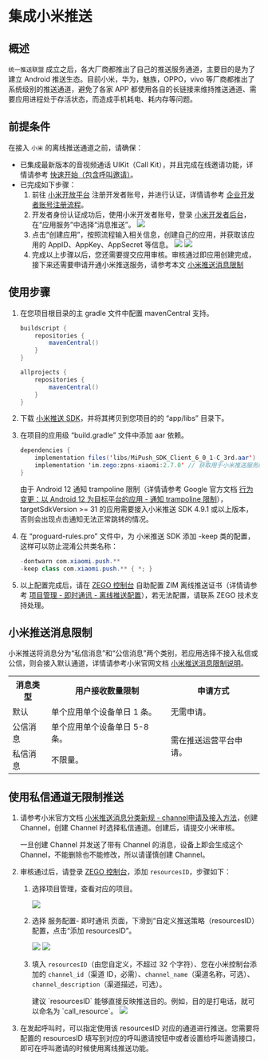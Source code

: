 # 集成小米推送


## 概述

`统一推送联盟` 成立之后，各大厂商都推出了自己的推送服务通道，主要目的是为了建立 Android 推送生态。目前小米，华为，魅族，OPPO，vivo 等厂商都推出了系统级别的推送通道，避免了各家 APP 都使用各自的长链接来维持推送通道、需要应用进程处于存活状态，而造成手机耗电、耗内存等问题。

## 前提条件

在接入 `小米` 的离线推送通道之前，请确保：

- 已集成最新版本的音视频通话 UIKit（Call Kit），并且完成在线邀请功能，详情请参考 [快速开始（包含呼叫邀请）](./../Quick%20start%20(with%20call%20invitation).mdx)。
- 已完成如下步骤：
    1. 前往 <a href="https://dev.mi.com/console/appservice/push.html" target="_blank" rel="noreferrer noopener">小米开放平台</a> 注册开发者账号，并进行认证，详情请参考 <a href="https://dev.mi.com/console/doc/detail?pId=848" target="_blank" rel="noreferrer noopener">企业开发者账号注册流程</a>。
    2. 开发者身份认证成功后，使用小米开发者账号，登录 <a href="https://dev.mi.com/console/man/" target="_blank" rel="noreferrer noopener">小米开发者后台</a>，在“应用服务”中选择“消息推送”。
        <Frame width="512" height="auto" caption=""><img src="https://storage.zego.im/sdk-doc/Pics/ZIM/OfflinePush/xiaomi2.png" /></Frame>
    3. 点击“创建应用”，按照流程输入相关信息，创建自己的应用，并获取该应用的 AppID、AppKey、AppSecret 等信息。
        <Frame width="512" height="auto" caption=""><img src="https://storage.zego.im/sdk-doc/Pics/ZIM/OfflinePush/xiaomi3.png" /></Frame>
        <Frame width="512" height="auto" caption=""><img src="https://storage.zego.im/sdk-doc/Pics/ZIM/OfflinePush/xiaomi4.png" /></Frame>
    4. 完成以上步骤以后，您还需要提交应用审核。审核通过即应用创建完成，接下来还需要申请开通小米推送服务，请参考本文 [小米推送消息限制](#小米推送消息限制)

## 使用步骤

1. 在您项目根目录的主 gradle 文件中配置 mavenCentral 支持。

    ```groovy      
    buildscript {  
        repositories {  
            mavenCentral()  
        }  
    }  

    allprojects {
        repositories {  
            mavenCentral()  
        }     
    }
    ```

2. 下载 [小米推送 SDK](https://storage.zego.im/zpns/sdk/xiaomi/MiPush_SDK_Client_6_0_1-C_3rd.aar)，并将其拷贝到您项目的的 “app/libs” 目录下。

3. 在项目的应用级 “build.gradle” 文件中添加 aar 依赖。

    ```java
    dependencies {
        implementation files('libs/MiPush_SDK_Client_6_0_1-C_3rd.aar') // 版本为 6.0.1 的小米推送 SDK
        implementation 'im.zego:zpns-xiaomi:2.7.0' // 获取用于小米推送服务的 ZPNs 库
    }
    ```

    <Warning title="Warning">

    由于 Android 12 通知 trampoline 限制（详情请参考 Google 官方文档 <a href="https://developer.android.google.cn/about/versions/12/behavior-changes-12?hl=zh-cn#notification-trampolines" target="_blank" rel="noreferrer noopener">行为变更：以 Android 12 为目标平台的应用 - 通知 trampoline 限制</a>），targetSdkVersion >= 31 的应用需要接入小米推送 SDK 4.9.1 或以上版本，否则会出现点击通知无法正常跳转的情况。
    </Warning>

4. 在 “proguard-rules.pro” 文件中，为 小米推送 SDK  添加 -keep 类的配置，这样可以防止混淆公共类名称：

    ```java title="proguard-rules.pro"
    -dontwarn com.xiaomi.push.**
    -keep class com.xiaomi.push.** { *; }
    ```

5. 以上配置完成后，请在 [ZEGO 控制台](https://console.zego.im) 自助配置 ZIM 离线推送证书（详情请参考 [项目管理 - 即时通讯 - 离线推送配置](https://doc-zh.zego.im/article/16233)），若无法配置，请联系 ZEGO 技术支持处理。


## 小米推送消息限制

小米推送将消息分为“私信消息”和“公信消息”两个类别，若应用选择不接入私信或公信，则会接入默认通道，详情请参考小米官网文档 <a href="https://dev.mi.com/console/doc/detail?pId=2086" target="_blank" rel="noreferrer noopener">小米推送消息限制说明</a>。

<table>
<tbody><tr>
<th>消息类型</th>
<th>用户接收数量限制</th>
<th>申请方式</th>
</tr>
<tr>
<td>默认</td>
<td>单个应用单个设备单日 1 条。</td>
<td>无需申请。</td>
</tr>
<tr>
<td>公信消息</td>
<td>单个应用单个设备单日 5-8 条。</td>
<td rowspan="2">需在推送运营平台申请。</td>
</tr>
<tr>
<td>私信消息</td>
<td>不限量。</td>
</tr>
</tbody></table>


## 使用私信通道无限制推送

1. 请参考小米官方文档 <a href="https://dev.mi.com/console/doc/detail?pId=2422#_2" target="_blank" rel="noreferrer noopener">小米推送消息分类新规 - channel申请及接入方法</a>，创建 Channel，创建 Channel 时选择私信通道。创建后，请提交小米审核。

    <Warning title="Warning">
    一旦创建 Channel 并发送了带有 Channel 的消息，设备上即会生成这个 Channel，不能删除也不能修改，所以请谨慎创建 Channel。 
    </Warning>                                  
2. 审核通过后，请登录 [ZEGO 控制台](https://console.zego.im/)，添加 `resourcesID`，步骤如下：
    1. 选择项目管理，查看对应的项目。
        <Frame width="512" height="auto" caption=""><img src="https://storage.zego.im/sdk-doc/Pics/ZIM/OfflinePush/Enter_project_1.jpeg" /></Frame>
    2. 选择 服务配置- 即时通讯 页面，下滑到“自定义推送策略（resourcesID）配置，点击“添加 resourcesID”。
        <Frame width="512" height="auto" caption=""><img src="https://storage.zego.im/sdk-doc/Pics/ZIM/OfflinePush/Add_1.jpeg" /></Frame>
        <Frame width="512" height="auto" caption=""><img src="https://storage.zego.im/sdk-doc/Pics/ZIM/OfflinePush/resouceID.jpeg" /></Frame>
    3. 填入 `resourcesID`（由您自定义，不超过 32 个字符）、您在小米控制台添加的 `channel_id`（渠道 ID，必需）、`channel_name`（渠道名称，可选）、`channel_description`（渠道描述，可选）。

        <Note title="Note">
        建议 `resourcesID` 能够直接反映推送目的。例如，目的是打电话，就可以命名为 `call_resource`。
        </Note>

        <Frame width="512" height="auto" caption=""><img src="https://storage.zego.im/sdk-doc/Pics/ZegoUIKit/Android/resourcesID_xiaomi.png" /></Frame>

3. 在发起呼叫时，可以指定使用该 resourcesID 对应的通道进行推送。您需要将配置的 resourcesID 填写到对应的呼叫邀请按钮中或者设置给呼叫邀请接口，即可在呼叫邀请的时候使用离线推送功能。
